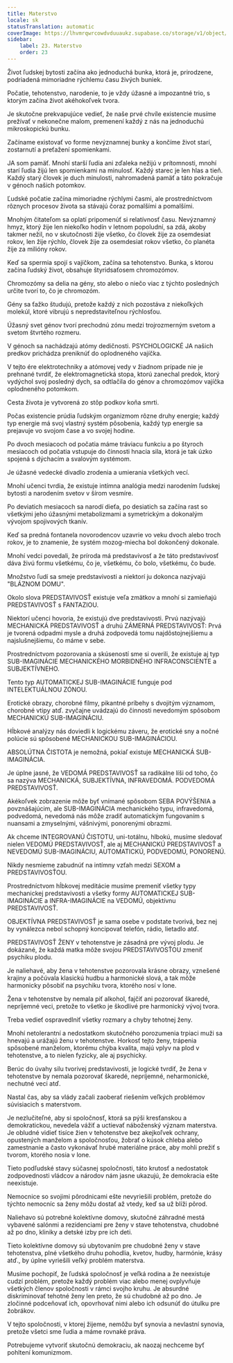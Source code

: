 ```yaml
---
title: Materstvo
locale: sk
statusTranslation: automatic
coverImage: https://lhvmrqwrcowdvduuaukz.supabase.co/storage/v1/object/public/strapi-uploads/small_cover-educacion-fundamental.webp-2d51a7828a2b1309555be27f7e2a61a0.webp
sidebar:
    label: 23. Materstvo
    order: 23
---
```

Život ľudskej bytosti začína ako jednoduchá bunka, ktorá je, prirodzene, podriadená mimoriadne rýchlemu času živých buniek.

Počatie, tehotenstvo, narodenie, to je vždy úžasné a impozantné trio, s ktorým začína život akéhokoľvek tvora.

Je skutočne prekvapujúce vedieť, že naše prvé chvíle existencie musíme prežívať v nekonečne malom, premenení každý z nás na jednoduchú mikroskopickú bunku.

Začíname existovať vo forme nevýznamnej bunky a končíme život starí, zostarnutí a preťažení spomienkami.

JA som pamäť. Mnohí starší ľudia ani zďaleka nežijú v prítomnosti, mnohí starí ľudia žijú len spomienkami na minulosť. Každý starec je len hlas a tieň. Každý starý človek je duch minulosti, nahromadená pamäť a táto pokračuje v génoch našich potomkov.

Ľudské počatie začína mimoriadne rýchlymi časmi, ale prostredníctvom rôznych procesov života sa stávajú čoraz pomalšími a pomalšími.

Mnohým čitateľom sa oplatí pripomenúť si relatívnosť času. Nevýznamný hmyz, ktorý žije len niekoľko hodín v letnom popoludní, sa zdá, akoby takmer nežil, no v skutočnosti žije všetko, čo človek žije za osemdesiat rokov, len žije rýchlo, človek žije za osemdesiat rokov všetko, čo planéta žije za milióny rokov.

Keď sa spermia spojí s vajíčkom, začína sa tehotenstvo. Bunka, s ktorou začína ľudský život, obsahuje štyridsaťosem chromozómov.

Chromozómy sa delia na gény, sto alebo o niečo viac z týchto posledných určite tvorí to, čo je chromozóm.

Gény sa ťažko študujú, pretože každý z nich pozostáva z niekoľkých molekúl, ktoré vibrujú s nepredstaviteľnou rýchlosťou.

Úžasný svet génov tvorí prechodnú zónu medzi trojrozmerným svetom a svetom štvrtého rozmeru.

V génoch sa nachádzajú atómy dedičnosti. PSYCHOLOGICKÉ JA našich predkov prichádza preniknúť do oplodneného vajíčka.

V tejto ére elektrotechniky a atómovej vedy v žiadnom prípade nie je prehnané tvrdiť, že elektromagnetická stopa, ktorú zanechal predok, ktorý vydýchol svoj posledný dych, sa odtlačila do génov a chromozómov vajíčka oplodneného potomkom.

Cesta života je vytvorená zo stôp podkov koňa smrti.

Počas existencie prúdia ľudským organizmom rôzne druhy energie; každý typ energie má svoj vlastný systém pôsobenia, každý typ energie sa prejavuje vo svojom čase a vo svojej hodine.

Po dvoch mesiacoch od počatia máme tráviacu funkciu a po štyroch mesiacoch od počatia vstupuje do činnosti hnacia sila, ktorá je tak úzko spojená s dýchacím a svalovým systémom.

Je úžasné vedecké divadlo zrodenia a umierania všetkých vecí.

Mnohí učenci tvrdia, že existuje intímna analógia medzi narodením ľudskej bytosti a narodením svetov v šírom vesmíre.

Po deviatich mesiacoch sa narodí dieťa, po desiatich sa začína rast so všetkými jeho úžasnými metabolizmami a symetrickým a dokonalým vývojom spojivových tkanív.

Keď sa predná fontanela novorodencov uzavrie vo veku dvoch alebo troch rokov, je to znamenie, že systém mozog-miecha bol dokončený dokonale.

Mnohí vedci povedali, že príroda má predstavivosť a že táto predstavivosť dáva živú formu všetkému, čo je, všetkému, čo bolo, všetkému, čo bude.

Množstvo ľudí sa smeje predstavivosti a niektorí ju dokonca nazývajú "BLÁZNOM DOMU".

Okolo slova PREDSTAVIVOSŤ existuje veľa zmätkov a mnohí si zamieňajú PREDSTAVIVOSŤ s FANTAZIOU.

Niektorí učenci hovoria, že existujú dve predstavivosti. Prvú nazývajú MECHANICKÁ PREDSTAVIVOSŤ a druhú ZÁMERNÁ PREDSTAVIVOSŤ: Prvá je tvorená odpadmi mysle a druhá zodpovedá tomu najdôstojnejšiemu a najslušnejšiemu, čo máme v sebe.

Prostredníctvom pozorovania a skúseností sme si overili, že existuje aj typ SUB-IMAGINÁCIE MECHANICKÉHO MORBIDNÉHO INFRACONSCIENTE a SUBJEKTÍVNEHO.

Tento typ AUTOMATICKEJ SUB-IMAGINÁCIE funguje pod INTELEKTUÁLNOU ZÓNOU.

Erotické obrazy, chorobné filmy, pikantné príbehy s dvojitým významom, chorobné vtipy atď. zvyčajne uvádzajú do činnosti nevedomým spôsobom MECHANICKÚ SUB-IMAGINÁCIU.

Hĺbkové analýzy nás doviedli k logickému záveru, že erotické sny a nočné polúcie sú spôsobené MECHANICKOU SUB-IMAGINÁCIOU.

ABSOLÚTNA ČISTOTA je nemožná, pokiaľ existuje MECHANICKÁ SUB-IMAGINÁCIA.

Je úplne jasné, že VEDOMÁ PREDSTAVIVOSŤ sa radikálne líši od toho, čo sa nazýva MECHANICKÁ, SUBJEKTÍVNA, INFRAVEDOMÁ. PODVEDOMÁ PREDSTAVIVOSŤ.

Akékoľvek zobrazenie môže byť vnímané spôsobom SEBA POVÝŠENIA a povznášajúcim, ale SUB-IMAGINÁCIA mechanického typu, infravedomá, podvedomá, nevedomá nás môže zradiť automatickým fungovaním s nuansami a zmyselnými, vášnivými, ponorenými obrazmi.

Ak chceme INTEGROVANÚ ČISTOTU, uni-totálnu, hlbokú, musíme sledovať nielen VEDOMÚ PREDSTAVIVOSŤ, ale aj MECHANICKÚ PREDSTAVIVOSŤ a NEVEDOMÚ SUB-IMAGINÁCIU, AUTOMATICKÚ, PODVEDOMÚ, PONORENÚ.

Nikdy nesmieme zabudnúť na intímny vzťah medzi SEXOM a PREDSTAVIVOSŤOU.

Prostredníctvom hĺbkovej meditácie musíme premeniť všetky typy mechanickej predstavivosti a všetky formy AUTOMATICKEJ SUB-IMAGINÁCIE a INFRA-IMAGINÁCIE na VEDOMÚ, objektívnu PREDSTAVIVOSŤ.

OBJEKTÍVNA PREDSTAVIVOSŤ je sama osebe v podstate tvorivá, bez nej by vynálezca nebol schopný koncipovať telefón, rádio, lietadlo atď.

PREDSTAVIVOSŤ ŽENY v tehotenstve je zásadná pre vývoj plodu. Je dokázané, že každá matka môže svojou PREDSTAVIVOSŤOU zmeniť psychiku plodu.

Je naliehavé, aby žena v tehotenstve pozorovala krásne obrazy, vznešené krajiny a počúvala klasickú hudbu a harmonické slová, a tak môže harmonicky pôsobiť na psychiku tvora, ktorého nosí v lone.

Žena v tehotenstve by nemala piť alkohol, fajčiť ani pozorovať škaredé, nepríjemné veci, pretože to všetko je škodlivé pre harmonický vývoj tvora.

Treba vedieť ospravedlniť všetky rozmary a chyby tehotnej ženy.

Mnohí netolerantní a nedostatkom skutočného porozumenia trpiaci muži sa hnevajú a urážajú ženu v tehotenstve. Horkosť tejto ženy, trápenia spôsobené manželom, ktorému chýba kvalita, majú vplyv na plod v tehotenstve, a to nielen fyzicky, ale aj psychicky.

Berúc do úvahy silu tvorivej predstavivosti, je logické tvrdiť, že žena v tehotenstve by nemala pozorovať škaredé, nepríjemné, neharmonické, nechutné veci atď.

Nastal čas, aby sa vlády začali zaoberať riešením veľkých problémov súvisiacich s materstvom.

Je nezlučiteľné, aby si spoločnosť, ktorá sa pýši kresťanskou a demokratickou, nevedela vážiť a uctievať náboženský význam materstva. Je obludné vidieť tisíce žien v tehotenstve bez akejkoľvek ochrany, opustených manželom a spoločnosťou, žobrať o kúsok chleba alebo zamestnanie a často vykonávať hrubé materiálne práce, aby mohli prežiť s tvorom, ktorého nosia v lone.

Tieto podľudské stavy súčasnej spoločnosti, táto krutosť a nedostatok zodpovednosti vládcov a národov nám jasne ukazujú, že demokracia ešte neexistuje.

Nemocnice so svojimi pôrodnicami ešte nevyriešili problém, pretože do týchto nemocníc sa ženy môžu dostať až vtedy, keď sa už blíži pôrod.

Naliehavo sú potrebné kolektívne domovy, skutočné záhradné mestá vybavené salónmi a rezidenciami pre ženy v stave tehotenstva, chudobné až po dno, kliniky a detské izby pre ich deti.

Tieto kolektívne domovy sú ubytovaním pre chudobné ženy v stave tehotenstva, plné všetkého druhu pohodlia, kvetov, hudby, harmónie, krásy atď., by úplne vyriešili veľký problém materstva.

Musíme pochopiť, že ľudská spoločnosť je veľká rodina a že neexistuje cudzí problém, pretože každý problém viac alebo menej ovplyvňuje všetkých členov spoločnosti v rámci svojho kruhu. Je absurdné diskriminovať tehotné ženy len preto, že sú chudobné až po dno. Je zločinné podceňovať ich, opovrhovať nimi alebo ich odsunúť do útulku pre žobrákov.

V tejto spoločnosti, v ktorej žijeme, nemôžu byť synovia a nevlastní synovia, pretože všetci sme ľudia a máme rovnaké práva.

Potrebujeme vytvoriť skutočnú demokraciu, ak naozaj nechceme byť pohltení komunizmom.

